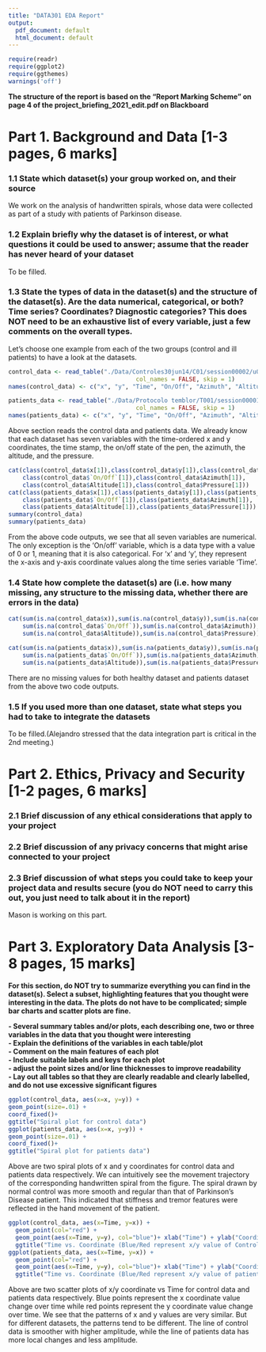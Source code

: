 ---
title: "DATA301 EDA Report"
output:
  pdf_document: default
  html_document: default
---

```{r echo=FALSE,include=FALSE}
require(readr)
require(ggplot2)
require(ggthemes)
warnings('off')
```

**The structure of the report is based on the "Report Marking Scheme" on page 4 of the project_briefing_2021_edit.pdf on Blackboard**

# Part 1. Background and Data [1-3 pages, 6 marks]
### 1.1 State which dataset(s) your group worked on, and their source  
We work on the analysis of handwritten spirals, whose data were collected as part of a study with patients of Parkinson disease.  

### 1.2 Explain briefly why the dataset is of interest, or what questions it could be used to answer; assume that the reader has never heard of your dataset
To be filled.  

### 1.3 State the types of data in the dataset(s) and the structure of the dataset(s). Are the data numerical, categorical, or both? Time series? Coordinates? Diagnostic categories? This does NOT need to be an exhaustive list of every variable, just a few comments on the overall types.

Let's choose one example from each of the two groups (control and ill patients) to have a look at the datasets.  
```{r message=FALSE,warning = FALSE}
control_data <- read_table("./Data/Controles30jun14/C01/session00002/u00003s00002_hw000012.svc",
                                    col_names = FALSE, skip = 1)
names(control_data) <- c("x", "y", "Time", "On/Off", "Azimuth", "Altitude", "Pressure")

patients_data <- read_table("./Data/Protocolo temblor/T001/session00001/u00005s00001_hw00001.svc", 
                                    col_names = FALSE, skip = 1)
names(patients_data) <- c("x", "y", "Time", "On/Off", "Azimuth", "Altitude", "Pressure")
```
Above section reads the control data and patients data. We already know that each dataset has seven variables with the time-ordered x and y coordinates, the time stamp, the on/off state of the pen, the azimuth, the altitude, and the pressure.  

```{r}
cat(class(control_data$x[1]),class(control_data$y[1]),class(control_data$Time[1]),
    class(control_data$`On/Off`[1]),class(control_data$Azimuth[1]),
    class(control_data$Altitude[1]),class(control_data$Pressure[1]))
cat(class(patients_data$x[1]),class(patients_data$y[1]),class(patients_data$Time[1]),
    class(patients_data$`On/Off`[1]),class(patients_data$Azimuth[1]),
    class(patients_data$Altitude[1]),class(patients_data$Pressure[1]))
summary(control_data)
summary(patients_data)
```
From the above code outputs, we see that all seven variables are numerical. The only exception is the 'On/off' variable, which is a data type with a value of 0 or 1, meaning that it is also categorical. For 'x' and 'y', they represent the x-axis and y-axis coordinate values along the time series variable 'Time'.

### 1.4 State how complete the dataset(s) are (i.e. how many missing, any structure to the missing data, whether there are errors in the data)
```{r}
cat(sum(is.na(control_data$x)),sum(is.na(control_data$y)),sum(is.na(control_data$Time)),
    sum(is.na(control_data$`On/Off`)),sum(is.na(control_data$Azimuth)),
    sum(is.na(control_data$Altitude)),sum(is.na(control_data$Pressure)))

cat(sum(is.na(patients_data$x)),sum(is.na(patients_data$y)),sum(is.na(patients_data$Time)),
    sum(is.na(patients_data$`On/Off`)),sum(is.na(patients_data$Azimuth)),
    sum(is.na(patients_data$Altitude)),sum(is.na(patients_data$Pressure)))
```
There are no missing values for both healthy dataset and patients dataset from the above two code outputs.  

### 1.5 If you used more than one dataset, state what steps you had to take to integrate the datasets  
To be filled.(Alejandro stressed that the data integration part is critical in the 2nd meeting.)

# Part 2. Ethics, Privacy and Security [1-2 pages, 6 marks]  
### 2.1 Brief discussion of any ethical considerations that apply to your project  
### 2.2 Brief discussion of any privacy concerns that might arise connected to your project  
### 2.3 Brief discussion of what steps you could take to keep your project data and results secure (you do NOT need to carry this out, you just need to talk about it in the report)  
Mason is working on this part.  

# Part 3. Exploratory Data Analysis [3-8 pages, 15 marks]  
**For this section, do NOT try to summarize everything you can find in the dataset(s). Select a subset, highlighting features that you thought were interesting in the data. The plots do not have to be complicated; simple bar charts and scatter plots are fine.**  
  
**- Several summary tables and/or plots, each describing one, two or three variables in the data that you thought were interesting**  
**- Explain the definitions of the variables in each table/plot**  
**- Comment on the main features of each plot**  
**- Include suitable labels and keys for each plot**  
**- adjust the point sizes and/or line thicknesses to improve readability**  
**- Lay out all tables so that they are clearly readable and clearly labelled, and do not use excessive significant figures**  

```{r out.width = "80%"}
ggplot(control_data, aes(x=x, y=y)) +
geom_point(size=.01) +
coord_fixed()+
ggtitle("Spiral plot for control data")
ggplot(patients_data, aes(x=x, y=y)) +
geom_point(size=.01) +
coord_fixed()+
ggtitle("Spiral plot for patients data")
```

Above are two spiral plots of x and y coordinates for control data and patients data respectively. We can intuitively see the movement trajectory of the corresponding handwritten spiral from the figure. The spiral drawn by normal control 
was more smooth and regular than that of Parkinson’s Disease patient. This indicated that stiffness and tremor features were reflected in the hand movement of the patient.

```{r out.width = "65%"}
ggplot(control_data, aes(x=Time, y=x)) +
  geom_point(col="red") +
  geom_point(aes(x=Time, y=y), col="blue")+ xlab("Time") + ylab("Coordinate") +
  ggtitle("Time vs. Coordinate (Blue/Red represent x/y value of Control data)")
ggplot(patients_data, aes(x=Time, y=x)) +
  geom_point(col="red") +
  geom_point(aes(x=Time, y=y), col="blue")+ xlab("Time") + ylab("Coordinate") +
  ggtitle("Time vs. Coordinate (Blue/Red represent x/y value of patients data)")
```

Above are two scatter plots of x/y coordinate vs Time for control data and patients data respectively. Blue points represent the x coordinate value change over time while red points represent the y coordinate value change over time. We see that the patterns of x and y values are very similar. But for different datasets, the patterns tend to be different. The line of control data is smoother with higher amplitude, while the line of patients data has more local changes and less amplitude.
